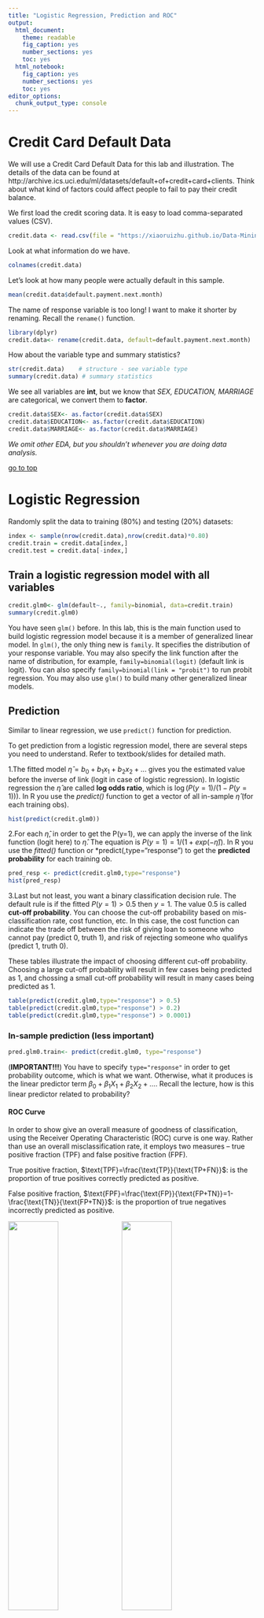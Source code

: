 ```yaml
---
title: "Logistic Regression, Prediction and ROC"
output: 
  html_document: 
    theme: readable
    fig_caption: yes
    number_sections: yes
    toc: yes
  html_notebook: 
    fig_caption: yes
    number_sections: yes
    toc: yes
editor_options: 
  chunk_output_type: console
---
```


# Credit Card Default Data

We will use a Credit Card Default Data for this lab and illustration. The details of the data can be found at http://archive.ics.uci.edu/ml/datasets/default+of+credit+card+clients. 
Think about what kind of factors could affect people to fail to pay their credit balance.

We first load the credit scoring data. It is easy to load comma-separated values (CSV). 
```r
credit.data <- read.csv(file = "https://xiaoruizhu.github.io/Data-Mining-R/lecture/data/credit_default.csv", header=T)
```

Look at what information do we have.
```r
colnames(credit.data)
```

Let's look at how many people were actually default in this sample.
```r
mean(credit.data$default.payment.next.month)
```

The name of response variable is too long! I want to make it shorter by renaming. Recall the `rename()` function.
```r
library(dplyr)
credit.data<- rename(credit.data, default=default.payment.next.month)
```

How about the variable type and summary statistics?
```r
str(credit.data)    # structure - see variable type
summary(credit.data) # summary statistics
```

We see all variables are **int**, but we know that *SEX, EDUCATION, MARRIAGE* are categorical, we convert them to **factor**.
```r
credit.data$SEX<- as.factor(credit.data$SEX)
credit.data$EDUCATION<- as.factor(credit.data$EDUCATION)
credit.data$MARRIAGE<- as.factor(credit.data$MARRIAGE)
```

*We omit other EDA, but you shouldn't whenever you are doing data analysis.*

[go to top](#header)


# Logistic Regression

Randomly split the data to training (80%) and testing (20%) datasets:
```r
index <- sample(nrow(credit.data),nrow(credit.data)*0.80)
credit.train = credit.data[index,]
credit.test = credit.data[-index,]
```

## Train a logistic regression model with all variables

```r
credit.glm0<- glm(default~., family=binomial, data=credit.train)
summary(credit.glm0)
```

You have seen `glm()` before. In this lab, this is the main function used to build logistic regression model because it is a member of generalized linear model. In `glm()`, the only thing new is `family`. It specifies the distribution of your response variable. You may also specify the link function after the name of distribution, for example, `family=binomial(logit)` (default link is logit). You can also specify `family=binomial(link = "probit")` to run probit regression. You may also use `glm()` to build many other generalized linear models.

## Prediction

Similar to linear regression, we use `predict()` function for prediction. 

To get prediction from a logistic regression model, there are several steps you need to understand. Refer to textbook/slides for detailed math.

1.The fitted model $\hat{\eta} = b_0 +b_1 x_1 + b_2 x_2 + ...$ gives you the estimated value before the inverse of link (logit in case of logistic regression). In logistic regression the $\hat{\eta}$ are called **log odds ratio**, which is $\log(P(y=1)/(1-P(y=1)))$. In R you use the *predict()* function to get a vector of all in-sample $\hat{\eta}$ (for each training obs).

```r
hist(predict(credit.glm0))
```

2.For each $\hat{\eta}$, in order to get the P(y=1), we can apply the inverse of the link function (logit here) to $\hat{\eta}$. The equation is $P(y=1) =  1/ (1+exp(-\hat{\eta}))$. In R you use the *fitted()* function or *predict(,type="response") to get the **predicted probability** for each training ob.
```r
pred_resp <- predict(credit.glm0,type="response")
hist(pred_resp)
```

3.Last but not least, you want a binary classification decision rule. The default rule is if the fitted $P(y=1) > 0.5$ then $y = 1$. The value 0.5 is called **cut-off probability**. You can choose the cut-off probability based on mis-classification rate, cost function, etc. In this case, the cost function can indicate the trade off between the risk of giving loan to someone who cannot pay (predict 0, truth 1), and risk of rejecting someone who qualifys (predict 1, truth 0).

These tables illustrate the impact of choosing different cut-off probability. Choosing a large cut-off probability will result in few cases being predicted as 1, and chossing a small cut-off probability will result in many cases being predicted as 1.

```r
table(predict(credit.glm0,type="response") > 0.5)
table(predict(credit.glm0,type="response") > 0.2)
table(predict(credit.glm0,type="response") > 0.0001)
```

### In-sample prediction (less important)
```r
pred.glm0.train<- predict(credit.glm0, type="response")
```

(**IMPORTANT!!!**) You have to specify `type="response"` in order to get probability outcome, which is what we want. Otherwise, what it produces is the linear predictor term $\beta_0+\beta_1X_1+\beta_2X_2+\dotso$. Recall the lecture, how is this linear predictor related to probability?

#### ROC Curve

In order to show give an overall measure of goodness of classification, using the Receiver Operating Characteristic (ROC) curve is one way. Rather than use an overall misclassification rate, it employs two measures – true positive fraction (TPF) and false positive fraction (FPF). 

True positive fraction, $\text{TPF}=\frac{\text{TP}}{\text{TP+FN}}$: is the proportion of true positives correctly predicted as positive.

False positive fraction, $\text{FPF}=\frac{\text{FP}}{\text{FP+TN}}=1-\frac{\text{TN}}{\text{FP+TN}}$: is the proportion of true negatives incorrectly predicted as positive.

<kbd>![](pic/ClassTable.PNG){width=45%}</kbd> <kbd>![](pic/ROC_curve.PNG){width=45%} </kbd>

```r
install.packages('ROCR')
```
```r
library(ROCR)
pred <- prediction(pred.glm0.train, credit.train$default)
perf <- performance(pred, "tpr", "fpr")
plot(perf, colorize=TRUE)
#Get the AUC
unlist(slot(performance(pred, "auc"), "y.values"))
```

Be careful that the function `prediction()` is different from `predict()`. It is in Package `ROCR`, and is particularly used for preparing for ROC curve. Recall out lecture, this function basically calculates many confusion matrices with different cut-off probability. Therefore, it requires two vectors as inputs -- **predicted probability** and **observed response (0/1)**. The next line, `performance()` calculates TPR and FPR based all confusion matrices you get from previous step. Then you can simply draw the ROC curve, which is a curve of FPR vs. TPR. The last line is to get AUC (area under the curve). I would recommend you to stick these four lines of code together, and use it to get ROC curve and AUC. If you don't want to draw the ROC curve (because it takes time), just comment out plot line.


### Out-of-sample prediction (more important)
```r
pred.glm0.test<- predict(credit.glm0, newdata = credit.test, type="response")
```

For out-of-sample prediction, you have to specify `newdata="testing sample name"`.

#### ROC Curve
```r
pred <- prediction(pred.glm0.test, credit.test$default)
perf <- performance(pred, "tpr", "fpr")
plot(perf, colorize=TRUE)
#Get the AUC
unlist(slot(performance(pred, "auc"), "y.values"))
```

### (Optional) Precision-Recall Curve

Precision and recall curve and its AUC is more appropriate for imbalanced data. We use package `PRROC` to draw the PR curve. It can also draw the ROC curve. More details of the package can be found [here](https://cran.r-project.org/web/packages/PRROC/vignettes/PRROC.pdf).

```r
install.packages("PRROC")
```
```r
library(PRROC)
score1= pred.glm0.train[credit.train$default==1]
score0= pred.glm0.train[credit.train$default==0]
roc= roc.curve(score1, score0, curve = T)
roc$auc
pr= pr.curve(score1, score0, curve = T)
pr
plot(pr, main="In-sample PR curve")

# Out-of-sample prediction: 
score1.test= pred.glm0.test[credit.test$default==1]
score0.test= pred.glm0.test[credit.test$default==0]
roc.test= roc.curve(score1.test, score0.test, curve = T)
roc.test$auc
pr.test= pr.curve(score1.test, score0.test, curve = T)
pr.test
plot(pr.test, main="Out-of-sample PR curve")
```

# Summary

## Things to remember

* Know how to use glm() to build logistic regression;

* Know how to get ROC and AUC based on predicted probability;

* Know how to get PR curve and AUC based on predicted probability;

## Guide for Assignment

* EDA

* Train logistic model

* Prediction (ROC, AUC; PR, AUC)

* Model comparison using AUC

[go to top](#header)
